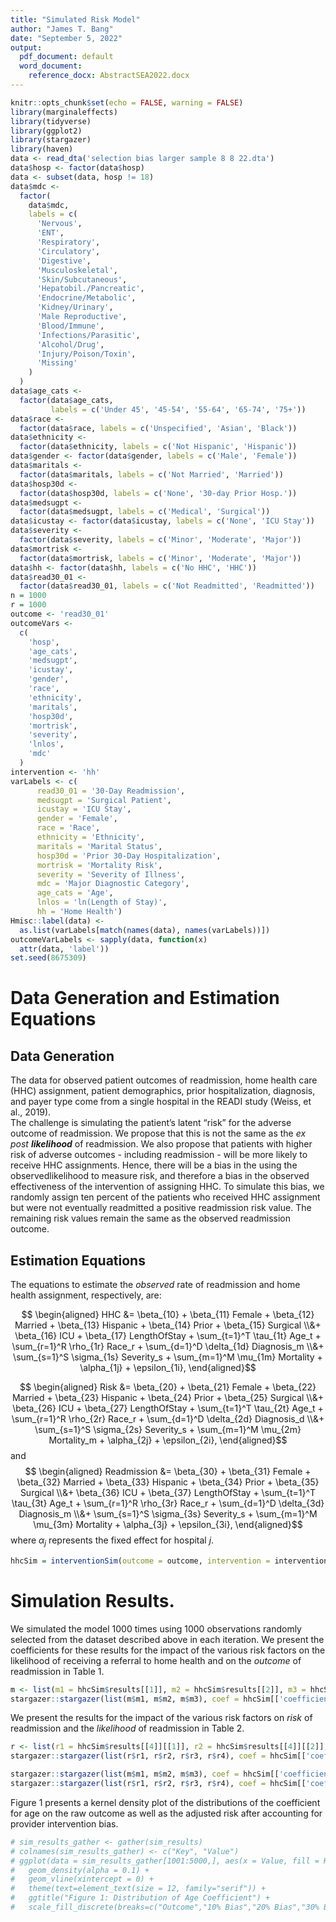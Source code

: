 ```yaml
---
title: "Simulated Risk Model"
author: "James T. Bang"
date: "September 5, 2022"
output:
  pdf_document: default
  word_document: 
    reference_docx: AbstractSEA2022.docx
---
```


```r
knitr::opts_chunk$set(echo = FALSE, warning = FALSE)
library(marginaleffects)
library(tidyverse)
library(ggplot2)
library(stargazer)
library(haven)
data <- read_dta('selection bias larger sample 8 8 22.dta')
data$hosp <- factor(data$hosp)
data <- subset(data, hosp != 18)
data$mdc <-
  factor(
    data$mdc,
    labels = c(
      'Nervous',
      'ENT',
      'Respiratory',
      'Circulatory',
      'Digestive',
      'Musculoskeletal',
      'Skin/Subcutaneous',
      'Hepatobil./Pancreatic',
      'Endocrine/Metabolic',
      'Kidney/Urinary',
      'Male Reproductive',
      'Blood/Immune',
      'Infections/Parasitic',
      'Alcohol/Drug',
      'Injury/Poison/Toxin',
      'Missing'
    )
  )
data$age_cats <-
  factor(data$age_cats,
         labels = c('Under 45', '45-54', '55-64', '65-74', '75+'))
data$race <-
  factor(data$race, labels = c('Unspecified', 'Asian', 'Black'))
data$ethnicity <-
  factor(data$ethnicity, labels = c('Not Hispanic', 'Hispanic'))
data$gender <- factor(data$gender, labels = c('Male', 'Female'))
data$maritals <-
  factor(data$maritals, labels = c('Not Married', 'Married'))
data$hosp30d <-
  factor(data$hosp30d, labels = c('None', '30-day Prior Hosp.'))
data$medsugpt <-
  factor(data$medsugpt, labels = c('Medical', 'Surgical'))
data$icustay <- factor(data$icustay, labels = c('None', 'ICU Stay'))
data$severity <-
  factor(data$severity, labels = c('Minor', 'Moderate', 'Major'))
data$mortrisk <-
  factor(data$mortrisk, labels = c('Minor', 'Moderate', 'Major'))
data$hh <- factor(data$hh, labels = c('No HHC', 'HHC'))
data$read30_01 <-
  factor(data$read30_01, labels = c('Not Readmitted', 'Readmitted'))
n = 1000
r = 1000
outcome <- 'read30_01'
outcomeVars <-
  c(
    'hosp',
    'age_cats',
    'medsugpt',
    'icustay',
    'gender',
    'race',
    'ethnicity',
    'maritals',
    'hosp30d',
    'mortrisk',
    'severity',
    'lnlos',
    'mdc' 
  )
intervention <- 'hh'
varLabels <- c(
      read30_01 = '30-Day Readmission', 
      medsugpt = 'Surgical Patient',
      icustay = 'ICU Stay',
      gender = 'Female',
      race = 'Race',
      ethnicity = 'Ethnicity',
      maritals = 'Marital Status',
      hosp30d = 'Prior 30-Day Hospitalization',
      mortrisk = 'Mortality Risk',
      severity = 'Severity of Illness',
      mdc = 'Major Diagnostic Category',
      age_cats = 'Age',
      lnlos = 'ln(Length of Stay)',
      hh = 'Home Health')
Hmisc::label(data) <-
  as.list(varLabels[match(names(data), names(varLabels))])
outcomeVarLabels <- sapply(data, function(x)
  attr(data, 'label'))
set.seed(8675309)
```

# Data Generation and Estimation Equations 

## Data Generation

The data for observed patient outcomes of readmission, home health care (HHC) assignment, patient demographics, prior hospitalization, diagnosis, and payer type come from a single hospital in the READI study (Weiss, et al., 2019).  
The challenge is simulating the patient's latent "risk" for the adverse outcome of readmission. We propose that this is not the same as the *ex post* *__likelihood__* of readmission. We also propose that patients with higher risk of adverse outcomes - including readmission - will be more likely to receive HHC assignments. Hence, there will be a bias in the using the observedlikelihood to measure risk, and therefore a bias in the observed effectiveness of the intervention of assigning HHC. 
To simulate this bias, we randomly assign ten percent of the patients who received HHC assignment but were not eventually readmitted a positive readmission risk value. The remaining risk values remain the same as the observed readmission outcome.  

## Estimation Equations

The equations to estimate the *observed* rate of readmission and home health assignment, respectively, are:  

$$ \begin{aligned} HHC &= \beta_{10} + \beta_{11} Female + \beta_{12} Married + \beta_{13} Hispanic + \beta_{14} Prior + \beta_{15} Surgical \\&+ \beta_{16} ICU + \beta_{17} LengthOfStay + \sum_{t=1}^T \tau_{1t} Age_t + \sum_{r=1}^R \rho_{1r} Race_r + \sum_{d=1}^D \delta_{1d} Diagnosis_m \\&+ \sum_{s=1}^S \sigma_{1s} Severity_s + \sum_{m=1}^M \mu_{1m} Mortality + \alpha_{1j} + \epsilon_{1i}, \end{aligned}$$ 

$$ \begin{aligned} Risk &= \beta_{20} + \beta_{21} Female + \beta_{22} Married + \beta_{23} Hispanic + \beta_{24} Prior + \beta_{25} Surgical \\&+ \beta_{26} ICU + \beta_{27} LengthOfStay + \sum_{t=1}^T \tau_{2t} Age_t + \sum_{r=1}^R \rho_{2r} Race_r + \sum_{d=1}^D \delta_{2d} Diagnosis_d \\&+ \sum_{s=1}^S \sigma_{2s} Severity_s + \sum_{m=1}^M \mu_{2m} Mortality_m + \alpha_{2j} + \epsilon_{2i}, \end{aligned}$$ 
and 
$$ \begin{aligned} Readmission &= \beta_{30} + \beta_{31} Female + \beta_{32} Married + \beta_{33} Hispanic + \beta_{34} Prior + \beta_{35} Surgical \\&+ \beta_{36} ICU + \beta_{37} LengthOfStay + \sum_{t=1}^T \tau_{3t} Age_t + \sum_{r=1}^R \rho_{3r} Race_r + \sum_{d=1}^D \delta_{3d} Diagnosis_m \\&+ \sum_{s=1}^S \sigma_{3s} Severity_s + \sum_{m=1}^M \mu_{3m} Mortality + \alpha_{3j} + \epsilon_{3i}, \end{aligned}$$ 
where $\alpha_j$ represents the fixed effect for hospital *j*. 

```r
hhcSim = interventionSim(outcome = outcome, intervention = intervention, outcomeVars = outcomeVars, data = data)
```
# Simulation Results. 
We simulated the model 1000 times using 1000 observations randomly selected from the dataset described above in each iteration. We present the coefficients for these results for the impact of the various risk factors on the likelihood of receiving a referral to home health and on the *outcome* of readmission in Table 1.  

```r
m <- list(m1 = hhcSim$results[[1]], m2 = hhcSim$results[[2]], m3 = hhcSim$results[[3]])
stargazer::stargazer(list(m$m1, m$m2, m$m3), coef = hhcSim[['coefficients']][1:3], se = hhcSim[['se']][1:3], header = FALSE, no.space = TRUE, omit = c('hosp', 'mdc'), type = 'latex')
```

We present the results for the impact of the various risk factors on *risk* of readmission and the *likelihood* of readmission in Table 2.

```r
r <- list(r1 = hhcSim$results[[4]][[1]], r2 = hhcSim$results[[4]][[2]], r3 = hhcSim$results[[4]][[3]], r4 = hhcSim$results[[4]][[4]])
stargazer::stargazer(list(r$r1, r$r2, r$r3, r$r4), coef = hhcSim[['coefficients']][4:7], se = hhcSim[['se']][4:7], header = FALSE, no.space = TRUE, omit = c('hosp', 'mdc'), type = 'latex')
```

```r
stargazer::stargazer(list(m$m1, m$m2, m$m3), coef = hhcSim[['coefficients']][1:3], se = hhcSim[['se']][4:7], header = FALSE, no.space = TRUE, type = 'html', out = 'outcomeResults.html')
stargazer::stargazer(list(r$r1, r$r2, r$r3, r$r4), coef = hhcSim[['coefficients']][4:7], se = hhcSim[['se']][4:7], header = FALSE, no.space = TRUE, type = 'html', out = 'riskResults.html')
```

Figure 1 presents a kernel density plot of the distributions of the coefficient for age on the raw outcome as well as the adjusted risk after accounting for provider intervention bias.

```r
# sim_results_gather <- gather(sim_results)
# colnames(sim_results_gather) <- c("Key", "Value")
# ggplot(data = sim_results_gather[1001:5000,], aes(x = Value, fill = Key)) + 
#   geom_density(alpha = 0.1) +
#   geom_vline(xintercept = 0) + 
#   theme(text=element_text(size = 12, family="serif")) + 
#   ggtitle("Figure 1: Distribution of Age Coefficient") +
#   scale_fill_discrete(breaks=c("Outcome","10% Bias","20% Bias","30% Bias","40% Bias"))
```

